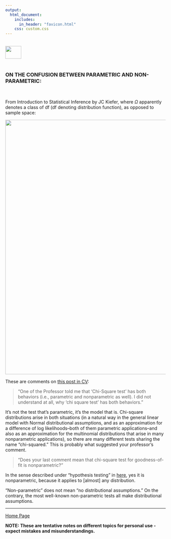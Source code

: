 ```yaml
---
output: 
  html_document:
    includes:
      in_header: "favicon.html" 
    css: custom.css
---
```


<br>
<a href="http://rinterested.github.io/statistics/index.html">
<img HEIGHT="40" WIDTH="50" src="https://cloud.githubusercontent.com/assets/9312897/10556783/a27a26fa-745c-11e5-9b1a-2d5bd737387a.PNG"></a>
<br><br>

### ON THE CONFUSION BETWEEN PARAMETRIC AND NON-PARAMETRIC:
<br>

From Introduction to Statistical Inference by JC Kiefer, where $\Omega$ apparently denotes a class of $\text{df}$ (df  denoting distribution function), as opposed to sample space:

<img WIDTH="800" src="https://cloud.githubusercontent.com/assets/9312897/21317877/feb7a0da-c5d4-11e6-9c51-54710b47df6a.png"></a>



These are comments on [this post in CV](http://stats.stackexchange.com/q/18450/67822):

>"One of the Professor told me that 'Chi-Square test' has both behaviors (i.e., parametric and nonparametric as well). I did not understand at all, why 'chi square test' has both behaviors."


It's not the test that's parametric, it's the model that is. Chi-square distributions arise in both situations (in a natural way in the general linear model with Normal distributional assumptions, and as an approximation for a difference of log likelihoods--both of them parametric applications--and also as an approximation for the multinomial distributions that arise in many nonparametric applications), so there are many different tests sharing the name "chi-squared." This is probably what suggested your professor's comment.

>"Does your last comment mean that chi-square test for goodness-of-fit is nonparametric?"

In the sense described under "hypothesis testing" in [here](stat.yale.edu/Courses/1997-98/101/chigf.htm), yes it is nonparametric, because it applies to [almost] any distribution. 

"Non-parametric" does not mean "no distributional assumptions." On the contrary, the most well-known non-parametric tests all make distributional assumptions. 

---
<a href="http://rinterested.github.io/statistics/index.html">Home Page</a>

**NOTE: These are tentative notes on different topics for personal use - expect mistakes and misunderstandings.**
